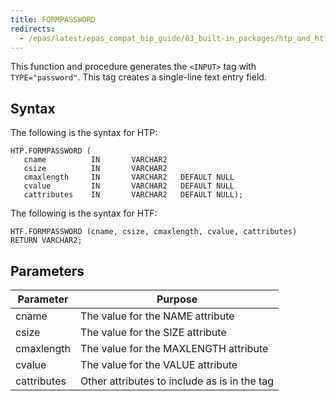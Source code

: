 ```yaml
---
title: FORMPASSWORD
redirects:
  - /epas/latest/epas_compat_bip_guide/03_built-in_packages/htp_and_htf/formpassword/ #generated for docs/epas/reorg-role-use-case-mode
---
```


This function and procedure generates the `<INPUT>` tag with `TYPE="password"`. This tag creates a single-line text entry field.

## Syntax

The following is the syntax for HTP:

```
HTP.FORMPASSWORD (
   cname          IN       VARCHAR2
   csize          IN       VARCHAR2
   cmaxlength     IN       VARCHAR2   DEFAULT NULL
   cvalue         IN       VARCHAR2   DEFAULT NULL
   cattributes    IN       VARCHAR2   DEFAULT NULL);
```

The following is the syntax for HTF:

```
HTF.FORMPASSWORD (cname, csize, cmaxlength, cvalue, cattributes) RETURN VARCHAR2;
```

## Parameters

| Parameter | Purpose  |
| --------- | -------- |
| cname | The value for the NAME attribute |
| csize | The value for the SIZE attribute |
| cmaxlength | The value for the MAXLENGTH attribute |
| cvalue | The value for the VALUE attribute |
| cattributes | Other attributes to include as is in the tag |

